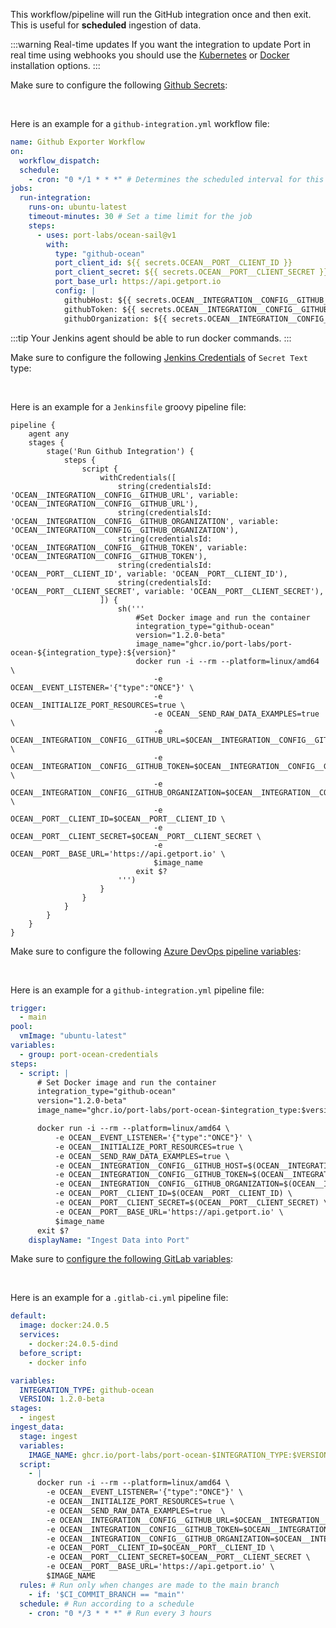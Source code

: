 

This workflow/pipeline will run the GitHub integration once and then exit. This is useful for **scheduled** ingestion of data.

:::warning Real-time updates
If you want the integration to update Port in real time using webhooks you should use the [Kubernetes](?installation-methods=real-time-self-hosted#setup) or [Docker](?installation-methods=docker) installation options.
:::
<Tabs groupId="cicd-method" queryString="cicd-method">
<TabItem value="github" label="GitHub">

Make sure to configure the following [Github Secrets](https://docs.github.com/en/actions/security-guides/using-secrets-in-github-actions):

<DockerParameters />

<br/>

Here is an example for a `github-integration.yml` workflow file:

```yaml showLineNumbers
name: Github Exporter Workflow
on:
  workflow_dispatch:
  schedule:
    - cron: "0 */1 * * *" # Determines the scheduled interval for this workflow. This example runs every hour.
jobs:
  run-integration:
    runs-on: ubuntu-latest
    timeout-minutes: 30 # Set a time limit for the job
    steps:
      - uses: port-labs/ocean-sail@v1
        with:
          type: "github-ocean"
          port_client_id: ${{ secrets.OCEAN__PORT__CLIENT_ID }}
          port_client_secret: ${{ secrets.OCEAN__PORT__CLIENT_SECRET }}
          port_base_url: https://api.getport.io
          config: |
            githubHost: ${{ secrets.OCEAN__INTEGRATION__CONFIG__GITHUB_HOST }}
            githubToken: ${{ secrets.OCEAN__INTEGRATION__CONFIG__GITHUB_TOKEN }}
            githubOrganization: ${{ secrets.OCEAN__INTEGRATION__CONFIG__GITHUB_ORGANIZATION }}
```

  </TabItem>
  <TabItem value="jenkins" label="Jenkins">

:::tip
Your Jenkins agent should be able to run docker commands.
:::

Make sure to configure the following [Jenkins Credentials](https://www.jenkins.io/doc/book/using/using-credentials/)
of `Secret Text` type:

<DockerParameters />

<br/>

Here is an example for a `Jenkinsfile` groovy pipeline file:

```text showLineNumbers
pipeline {
    agent any
    stages {
        stage('Run Github Integration') {
            steps {
                script {
                    withCredentials([
                        string(credentialsId: 'OCEAN__INTEGRATION__CONFIG__GITHUB_URL', variable: 'OCEAN__INTEGRATION__CONFIG__GITHUB_URL'),
                        string(credentialsId: 'OCEAN__INTEGRATION__CONFIG__GITHUB_ORGANIZATION', variable: 'OCEAN__INTEGRATION__CONFIG__GITHUB_ORGANIZATION'),
                        string(credentialsId: 'OCEAN__INTEGRATION__CONFIG__GITHUB_TOKEN', variable: 'OCEAN__INTEGRATION__CONFIG__GITHUB_TOKEN'),
                        string(credentialsId: 'OCEAN__PORT__CLIENT_ID', variable: 'OCEAN__PORT__CLIENT_ID'),
                        string(credentialsId: 'OCEAN__PORT__CLIENT_SECRET', variable: 'OCEAN__PORT__CLIENT_SECRET'),
                    ]) {
                        sh('''
                            #Set Docker image and run the container
                            integration_type="github-ocean"
                            version="1.2.0-beta"
                            image_name="ghcr.io/port-labs/port-ocean-${integration_type}:${version}"
                            docker run -i --rm --platform=linux/amd64 \
                                -e OCEAN__EVENT_LISTENER='{"type":"ONCE"}' \
                                -e OCEAN__INITIALIZE_PORT_RESOURCES=true \
                                -e OCEAN__SEND_RAW_DATA_EXAMPLES=true \
                                -e OCEAN__INTEGRATION__CONFIG__GITHUB_URL=$OCEAN__INTEGRATION__CONFIG__GITHUB_URL \
                                -e OCEAN__INTEGRATION__CONFIG__GITHUB_TOKEN=$OCEAN__INTEGRATION__CONFIG__GITHUB_TOKEN \
                                -e OCEAN__INTEGRATION__CONFIG__GITHUB_ORGANIZATION=$OCEAN__INTEGRATION__CONFIG__GITHUB_ORGANIZATION \
                                -e OCEAN__PORT__CLIENT_ID=$OCEAN__PORT__CLIENT_ID \
                                -e OCEAN__PORT__CLIENT_SECRET=$OCEAN__PORT__CLIENT_SECRET \
                                -e OCEAN__PORT__BASE_URL='https://api.getport.io' \
                                $image_name
                            exit $?
                        ''')
                    }
                }
            }
        }
    }
}
```

  </TabItem>

  <TabItem value="azure" label="Azure Devops">

Make sure to configure the following [Azure DevOps pipeline variables](https://learn.microsoft.com/en-us/azure/devops/pipelines/process/variables):

<DockerParameters />

<br/>

Here is an example for a `github-integration.yml` pipeline file:

```yaml showLineNumbers
trigger:
  - main
pool:
  vmImage: "ubuntu-latest"
variables:
  - group: port-ocean-credentials
steps:
  - script: |
      # Set Docker image and run the container
      integration_type="github-ocean"
      version="1.2.0-beta"
      image_name="ghcr.io/port-labs/port-ocean-$integration_type:$version"

      docker run -i --rm --platform=linux/amd64 \
          -e OCEAN__EVENT_LISTENER='{"type":"ONCE"}' \
          -e OCEAN__INITIALIZE_PORT_RESOURCES=true \
          -e OCEAN__SEND_RAW_DATA_EXAMPLES=true \
          -e OCEAN__INTEGRATION__CONFIG__GITHUB_HOST=$(OCEAN__INTEGRATION__CONFIG__GITHUB_HOST) \
          -e OCEAN__INTEGRATION__CONFIG__GITHUB_TOKEN=$(OCEAN__INTEGRATION__CONFIG__GITHUB_TOKEN) \
          -e OCEAN__INTEGRATION__CONFIG__GITHUB_ORGANIZATION=$(OCEAN__INTEGRATION__CONFIG__GITHUB_ORGANIZATION) \
          -e OCEAN__PORT__CLIENT_ID=$(OCEAN__PORT__CLIENT_ID) \
          -e OCEAN__PORT__CLIENT_SECRET=$(OCEAN__PORT__CLIENT_SECRET) \
          -e OCEAN__PORT__BASE_URL='https://api.getport.io' \
          $image_name
      exit $?
    displayName: "Ingest Data into Port"
```

  </TabItem>
<TabItem value="GitLab" label="GitLab">

Make sure to [configure the following GitLab variables](https://docs.gitlab.com/ee/ci/variables/#for-a-project):

<DockerParameters/>

<br/>

Here is an example for a `.gitlab-ci.yml` pipeline file:

```yaml showLineNumbers
default:
  image: docker:24.0.5
  services:
    - docker:24.0.5-dind
  before_script:
    - docker info

variables:
  INTEGRATION_TYPE: github-ocean
  VERSION: 1.2.0-beta
stages:
  - ingest
ingest_data:
  stage: ingest
  variables:
    IMAGE_NAME: ghcr.io/port-labs/port-ocean-$INTEGRATION_TYPE:$VERSION
  script:
    - |
      docker run -i --rm --platform=linux/amd64 \
        -e OCEAN__EVENT_LISTENER='{"type":"ONCE"}' \
        -e OCEAN__INITIALIZE_PORT_RESOURCES=true \
        -e OCEAN__SEND_RAW_DATA_EXAMPLES=true  \
        -e OCEAN__INTEGRATION__CONFIG__GITHUB_URL=$OCEAN__INTEGRATION__CONFIG__GITHUB_URL \
        -e OCEAN__INTEGRATION__CONFIG__GITHUB_TOKEN=$OCEAN__INTEGRATION__CONFIG__GITHUB_TOKEN \
        -e OCEAN__INTEGRATION__CONFIG__GITHUB_ORGANIZATION=$OCEAN__INTEGRATION__CONFIG__GITHUB_ORGANIZATION \
        -e OCEAN__PORT__CLIENT_ID=$OCEAN__PORT__CLIENT_ID \
        -e OCEAN__PORT__CLIENT_SECRET=$OCEAN__PORT__CLIENT_SECRET \
        -e OCEAN__PORT__BASE_URL='https://api.getport.io' \
        $IMAGE_NAME
  rules: # Run only when changes are made to the main branch
    - if: '$CI_COMMIT_BRANCH == "main"'
  schedule: # Run according to a schedule
    - cron: "0 */3 * * *" # Run every 3 hours
```

  </TabItem>
</Tabs>

<PortApiRegionTip/>

<AdvancedConfig/>

